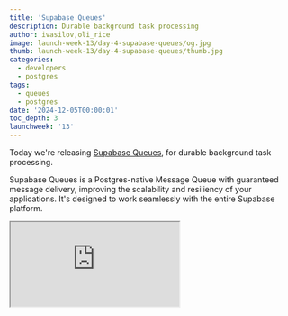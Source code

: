 ```yaml
---
title: 'Supabase Queues'
description: Durable background task processing
author: ivasilov,oli_rice
image: launch-week-13/day-4-supabase-queues/og.jpg
thumb: launch-week-13/day-4-supabase-queues/thumb.jpg
categories:
  - developers
  - postgres
tags:
  - queues
  - postgres
date: '2024-12-05T00:00:01'
toc_depth: 3
launchweek: '13'
---
```


Today we're releasing [Supabase Queues](/modules/queues), for durable background task processing.

Supabase Queues is a Postgres-native Message Queue with guaranteed message delivery, improving the scalability and resiliency of your applications. It's designed to work seamlessly with the entire Supabase platform.

<div className="video-container mb-8">
  <iframe
    className="w-full"
    src="https://www.youtube-nocookie.com/embed/miRQPbIJOuQ"
    title="Introducing Supabase Cron"
    allow="accelerometer; autoplay; clipboard-write; encrypted-media; fullscreen; gyroscope; picture-in-picture; web-share"
    allowfullscreen
  />
</div>

<Admonition>
Supabase Queues is built on the [pgmq](https://github.com/tembo-io/pgmq) extension by the team at [Tembo](https://github.com/tembo-io).

It's a Supabase policy to [support existing tools](https://supabase.com/docs/guides/getting-started/architecture#support-existing-tools) wherever possible, and the Tembo team have generously licensed their extension with the OSI-compatible [PostgreSQL license](https://github.com/tembo-io/pgmq?tab=PostgreSQL-1-ov-file).

We're very thankful to all the contributors and we look forward to our continued work with the community.
</Admonition>


## Features

- **Postgres Native**: transactional guarantees with no additional infrastructure.
- **Guaranteed Message Delivery**: Ensures that messages are reliably delivered to the queue.
- **Exactly Once Message Delivery**: Prevents duplicate message processing, ensuring consistency.
- **Message Archival**: Built-in support for archiving processed messages for audit trails.
- **Queue Management and Monitoring Interface:** Built-in dashboard for queue monitoring and management.
- **Security or Granular Authorization**: Native Postgres RLS support for granular access control.
- **100% Open Source**: Built on top of pgmq, licensed under the PostgreSQL license.

 ## Why Do You  Need Queues?

A Queue is used to manage and process tasks asynchronously. Typically, you use a Queue for long-running and/or burst tasks to ensure that your system is robust and stays performant.

**For example, sending emails:**

Let's say you want to send a confirmation email to a user after they register on your website. Instead of sending the email immediately within the registration process - which could slow down the user's experience - you can place the “email task” into a Queue.

A separate email service can then process this task in the Queue, sending the email without affecting the registration flow. Even better: if the email bounces then you can add that to another Queue for processing later, such as adding the email to a suppression list.

In this scenario, Queues have improved your applications *performance* and *resilience*.


**Common use cases:**

- **Process tasks asynchronously**: offload time-consuming operations, like sending emails, processing images, and generating embeddings.
- **Communication between services:**  decouple your services by passing messages through a central queue.
- **Load Balancing**: Distribute tasks evenly across multiple workers.

## Creating Queues
Queues can be created with the Dashboard or SQL.

<Admonition>
For this section we'll focus on the Dashboard. You can refer to the documentation for SQL.
</Admonition>


### Types of Queues

Within the Dashboard you can create several types of queues:


<Img
  alt="Queue types"
  src="/images/blog/launch-week-13/day-4-supabase-queues/queue-types.jpg"
/>

**Basic Queues**: Simple, reliable queues with core functionality, ideal for most use cases. Messages are stored and processed within Postgres using standard transactional guarantees.

**Unlogged Queues**: Optimized for performance, unlogged queues avoid writing messages to disk, making them faster but less durable in case of a database crash. Suitable for transient or less critical workloads.

**Partitioned Queues** (coming soon): Designed for high throughput and scalability, partitioned queues distribute messages across multiple partitions, enabling parallel processing and more efficient load handling.


 ### Integration with Row-Level Security (RLS)

Supabase Queues are compatible with Postgres Row-Level Security policies, allowing fine-grained access control over Queue data. You can define RLS policies to restrict which users or roles can insert, select, update, or delete messages in specific queues.

## Creating Messages
Once your Queue is set up you can start adding Messages.


<Img
  alt="Add a message"
  src="/images/blog/launch-week-13/day-4-supabase-queues/add-message.jpg"
/>

### Creating messages from the Dashboard

Let's create a new Basic queue and add a message to it.

<Img
  alt="Create a queue"
  src="/images/blog/launch-week-13/day-4-supabase-queues/create-a-queue.jpg"
/>

<Img
  alt="Add a message"
  src="/images/blog/launch-week-13/day-4-supabase-queues/add-message.jpg"
/>

<Img
  alt="Message details"
  src="/images/blog/launch-week-13/day-4-supabase-queues/add-message-modal.jpg"
/>


### Creating messages from the server
[TBD]

### Creating messages from the client
One benefit of Postgres function permissions and Row Level Security is that you can allow your users to create and manage tasks using PostgREST our client libraries. You can interact with  Queues directly via the client libraries by calling send, send_batch , read, pop, archive, delete functions defined in the `pgmq_public` schema (docs). For example:

```tsx
import { createClient } from "@supabase/supabase-js";

const supabaseUrl = "supabaseURL"
const supabaseKey = "supabaseKey"

const supabase = createClient(supabaseUrl, supabaseKey, {
	db: { schema: "pgmq_public" }
})

const { data, error } = await supabase.rpc("send", {
  queue_name: "foo",
  msg: '{"hello": "world"}',
  delay: 30,
})

console.log('Message: ', data)
```
## Security and Permissions
By default, Queues are not exposed over Data APIs and are only accessible via SQL. You can optionally enable Data APIs and use Row Level Security (RLS) to manage access.

Beyond RLS policies, click the Settings icon for a queue to configure which roles should have access to each queue. For example, if anonymous users should be able to enqueue messages and authenticated users can fully manipulate messages, the permissions for the `anon` and `authenticated` roles could be set as shown below. The postgres and service_role roles receive permissions by default and should remain enabled.


<Img
  alt="Queue permissions"
  src="/images/blog/launch-week-13/day-4-supabase-queues/permissions.jpg"
/>

## Monitoring Queues

You can use the Dashboard to inspect your Messages, including: status, number of retries, and the Message payload. You can also postpone, archive, or delete Messages at any time.

From the Queues page, just click on a Queue to inspect it. From there you can click on a Message to see more details:

<Img
  alt="Message details"
  src="/images/blog/launch-week-13/day-4-supabase-queues/message-detail.jpg"
/>

### Try Supabase Queues Today

1. Visit the [Integrations page](https://supabase.com/dashboard/project/_/integrations) in your project.
2. Enable the **Queues** Postgres Module.
3. Create your first Queue.

<Img
  alt="Enable queues"
  src="/images/blog/launch-week-13/day-4-supabase-queues/integrations.jpg"
/>

## Postgres for Everything

Using Postgres for your Queue system keeps your stack lean and familiar. You can enqueue jobs within the same transaction that modifies related data, preventing inconsistencies and reducing the need for additional coordination. Postgres' robust indexing, JSONB support, and partitioning also enable scalable, high-performance queue management directly in your database.

By eliminating the need for separate infrastructure like RabbitMQ or Kafka, you reduce costs, streamline deployments, and leverage existing Postgres tools for monitoring, backups, and security. Features like Row-Level Security, rich SQL querying, and built-in archiving make Postgres a powerful, unified solution for both data storage and messaging.